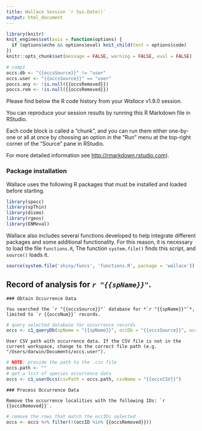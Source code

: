 ```yaml
---
title: Wallace Session `r Sys.Date()`
output: html_document
---
```


```r
library(knitr)
knit_engines$set(asis = function(options) {
  if (options$echo && options$eval) knit_child(text = options$code)
})
knitr::opts_chunk$set(message = FALSE, warning = FALSE, eval = FALSE)
```

```r
# comp1
occs.db <- "{{occsSource}}" != "user"
occs.user <- "{{occsSource}}" == "user"
poccs.any <- !is.null({{occsRemoved}})
poccs.rem <- !is.null({{occsRemoved}})
```

Please find below the R code history from your *Wallace* v1.9.0 session. 

You can reproduce your session results by running this R Markdown file in RStudio. 

Each code block is called a "chunk", and you can run them either one-by-one or all at once by choosing an option in the "Run" menu at the top-right corner of the "Source" pane in RStudio. 

For more detailed information see <http://rmarkdown.rstudio.com>).

### Package installation

Wallace uses the following R packages that must be installed and loaded before starting.
```r
library(spocc)
library(spThin)
library(dismo)
library(rgeos)
library(ENMeval)
```

Wallace also includes several functions developed to help integrate different packages and some additional functionality. For this reason, it is necessary to load the file `functions.R`, The function `system.file()` finds this script, and `source()` loads it.

```r
source(system.file('shiny/funcs', 'functions.R', package = 'wallace'))
```

## Record of analysis for *`r "{{spName}}"`*.

```asis
### Obtain Occurrence Data
```

```asis
You searched the `r "{{occsSource}}"` database for *`r "{{spName}}"`*, limited to `r {{occsNum}}` records. 
```

```r
# query selected database for occurrence records
occs <- c1_queryDb(spName = "{{spName}}", occDb = "{{occsSource}}", occNum = {{occsNum}})
```

```asis
User CSV path with occurrence data. If the CSV file is not in the current workspace, change to the correct file path (e.g. "/Users/darwin/Documents/occs.user").
```

```r
# NOTE: provide the path to the .csv file
occs.path <- ""
# get a list of species occurrence data
occs <- c1_userOccs(csvPath = occs.path, csvName = "{{occsCSV}}")
```


```asis
### Process Occurrence Data
```

```asis
Remove the occurrence localities with the following IDs: `r {{occsRemoved}}`.
```

```r
# remove the rows that match the occIDs selected
occs <- occs %>% filter(!(occID %in% {{occsRemoved}}))
```



